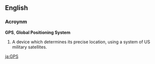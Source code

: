 ==English==
===Acroynm===
'''GPS''', '''Global Positioning System''' 
#A device which determines its precise location, using a system of US military satellites.
[[ja:GPS]]